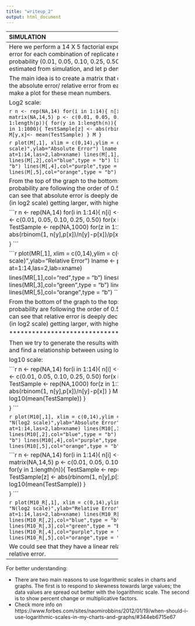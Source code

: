 ---
title: "writeup_2"
output: html_document
---


------------------------------------------------------------------------------------
SIMULATION

* Large-scale computer-based simulations is a method of producing quantitative and
predictive information. It is better that simulation results can come with a high confidence level.
* For doing simulation, we could generate randoms from unknown distribution and then repeat the simulation multiple times. Results will not be the same for each time.
* Since each time simulation are not the same, simulations involve their attendant errors, and these error models can be used to improve the prediction.
* Some of the reasons for simulation errors: inaccurate input data, inaccurate physics models, and limited accuracy of the solutions of the governing equations.


ABSOLUTE ERROR
* Absolute error is the difference between the measured value and "true" value.
* This can be caused by your scale not measuring the exact amount you are trying to measure.
* Absolute error = measurement value - true value

RELATIVE ERROR
* When used as a measure of precision, it is the ratio of the absolute error of a measurement to the measurement being taken. 
* It can describe accuracy on how a measurement is compared to the true value.
* Relative error = absolute error/measurement value


R code for the formula:
R #Replicates)
p #prob of interest)
p_hat <- rbinom(1, R, p)/R
abs_error <- abs(p-p_hat)
rel_error <- abs_error/p

-------------------------------------------
Here we perform a 14 X 5 factorial experiment simulation that estimates the error for each combination of replicate number (22, 23, …, 215) and probability (0.01, 0.05, 0.10, 0.25, 0.50). Let p hat denote the probability estimated from simulation, and let p denote the true underlying probability.

The main idea is to create a matrix that can store all the mean number of the absolute error/ relative error from each sample size, and then we can make a plot for these mean numbers.

Log2 scale:

```{r}
n <- rep(NA,14)
for(i in 1:14){
  n[i] <-2^(i+1)
}
M <- matrix(NA,14,5)
p <- c(0.01, 0.05, 0.10, 0.25, 0.50)
for(x in 1:length(p)){
  for(y in 1:length(n)){
    TestSample <- rep(NA,1000)
    for(z in 1:1000){
      TestSample[z] <- abs(rbinom(1, n[y],p[x])/n[y]-p[x])
    }
    M[y,x]<- mean(TestSample)
  }
M
}
```

```{r}
plot(M[,1], xlim = c(0,14),ylim = c(0,0.2),xaxt="n",xlab = "N(log2 scale)",ylab="Absolute Error")
lname <- p
xname <- n
axis(1, at=1:14,las=2,lab=xname)
lines(M[,1],col="red",type = "b")
lines(M[,2],col="blue",type = "b")
lines(M[,3],col="green",type = "b")
lines(M[,4],col="purple",type = "b")
lines(M[,5],col="orange",type = "b")
```



From the top of the graph to the bottom: the line that made based on each probability are following the order of 0.50, 0.25, 0.10, 0.05, and 0.01. We can see that absolute error is deeply decreasing when the replicate number (in log2 scale) getting larger, with highest relative error laying on p=0.50.

```{r}
n <- rep(NA,14)
for(i in 1:14){
  n[i] <-2^(i+1)
}
MR <- matrix(NA,14,5)
p <- c(0.01, 0.05, 0.10, 0.25, 0.50)
for(x in 1:length(p)){
  for(y in 1:length(n)){
    TestSample <- rep(NA,1000)
    for(z in 1:1000){
      TestSample[z] <- abs(rbinom(1, n[y],p[x])/n[y]-p[x])/p[x]
    }
    MR[y,x]<- mean(TestSample)
  }
  
}
```

```{r}
plot(MR[,1], xlim = c(0,14),ylim = c(0,2.0),xaxt="n",xlab = "N(log2 scale)",ylab="Relative Error")
lname <- p
xname <- n
axis(1, at=1:14,las=2,lab=xname)

lines(MR[,1],col="red",type = "b")
lines(MR[,2],col="blue",type = "b")
lines(MR[,3],col="green",type = "b")
lines(MR[,4],col="purple",type = "b")
lines(MR[,5],col="orange",type = "b")
```




From the bottom of the graph to the top: the line that made based on each probability are following the order of 0.50, 0.25, 0.10, 0.05, and 0.01. We can see that relative error is deeply decreasing when the replicate number (in log2 scale) getting larger, with highest relative error laying on p=0.01.




*******************************************************

Then we try to generate the results with the y-axis is on the log10 scale and find a relationship between using log10 scale and log2 scale.

log10 scale:

```{r}
n <- rep(NA,14)
for(i in 1:14){
  n[i] <-2^(i+1)
}
M10 <- matrix(NA,14,5)
p <- c(0.01, 0.05, 0.10, 0.25, 0.50)
for(x in 1:length(p)){
  for(y in 1:length(n)){
    TestSample <- rep(NA,1000)
    for(z in 1:1000){
      TestSample[z] <- abs(rbinom(1, n[y],p[x])/n[y]-p[x])
    }
    M10[y,x]<- log10(mean(TestSample))
  }
  
}
```

```{r}
plot(M10[,1], xlim = c(0,14),ylim = c(-3.5,0.5),xaxt="n",xlab = "N(log2 scale)",ylab="Absolute Error")
lname <- p
xname <- n
axis(1, at=1:14,las=2,lab=xname)
lines(M10[,1],col="red",type = "b")
lines(M10[,2],col="blue",type = "b")
lines(M10[,3],col="green",type = "b")
lines(M10[,4],col="purple",type = "b")
lines(M10[,5],col="orange",type = "b")
```



```{r}
n <- rep(NA,14)
for(i in 1:14){
  n[i] <-2^(i+1)
}
M10_R <- matrix(NA,14,5)
p <- c(0.01, 0.05, 0.10, 0.25, 0.50)
for(x in 1:length(p)){
  for(y in 1:length(n)){
    TestSample <- rep(NA,1000)
    for(z in 1:1000){
      TestSample[z] <- abs(rbinom(1, n[y],p[x])/n[y]-p[x])/p[x]
    }
    M10_R[y,x]<- log10(mean(TestSample))
  }
  
}
```

```{r}
plot(M10_R[,1], xlim = c(0,14),ylim = c(-3.5,0.5),xaxt="n",xlab = "N(log2 scale)",ylab="Relative Error")
lname <- p
xname <- n
axis(1, at=1:14,las=2,lab=xname)
lines(M10_R[,1],col="red",type = "b")
lines(M10_R[,2],col="blue",type = "b")
lines(M10_R[,3],col="green",type = "b")
lines(M10_R[,4],col="purple",type = "b")
lines(M10_R[,5],col="orange",type = "b")
```


We could see that they have a linear relationship for both absolute and relative error.



------------------------------------------------------------------------------------
For better understanding:

* There are two main reasons to use logarithmic scales in charts and graphs. The first is to respond to skewness towards large values; the data values are spread out better with the logarithmic scale. The second is to show percent change or multiplicative factors. 
* Check more info on https://www.forbes.com/sites/naomirobbins/2012/01/19/when-should-i-use-logarithmic-scales-in-my-charts-and-graphs/#344eb6715e67


